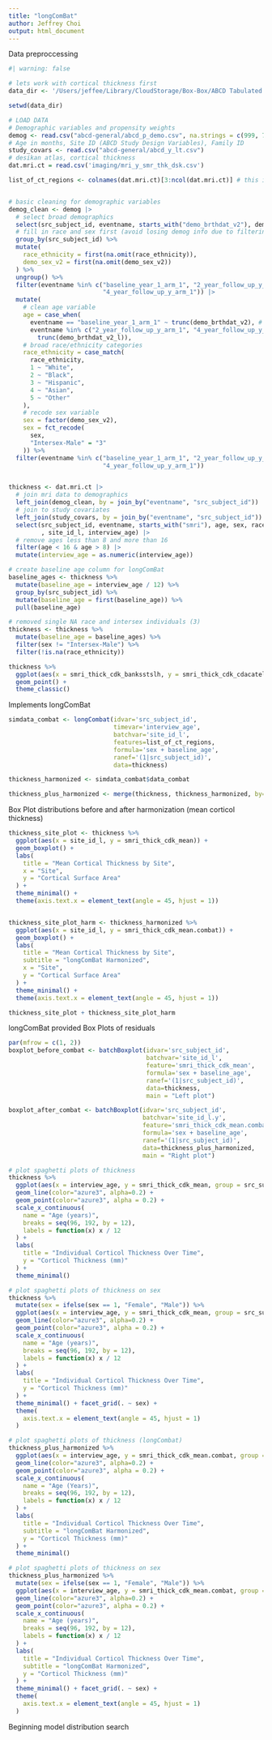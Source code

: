 ```yaml
---
title: "longComBat"
author: Jeffrey Choi
output: html_document
---
```


Data preproccessing
```r
#| warning: false

# lets work with cortical thickness first
data_dir <- '/Users/jeffee/Library/CloudStorage/Box-Box/ABCD Tabulated Data/5.1/core/'

setwd(data_dir)

# LOAD DATA
# Demographic variables and propensity weights
demog <- read.csv("abcd-general/abcd_p_demo.csv", na.strings = c(999, 777))
# Age in months, Site ID (ABCD Study Design Variables), Family ID
study_covars <- read.csv("abcd-general/abcd_y_lt.csv")
# desikan atlas, cortical thickness
dat.mri.ct = read.csv('imaging/mri_y_smr_thk_dsk.csv')

list_of_ct_regions <- colnames(dat.mri.ct)[3:ncol(dat.mri.ct)] # this is important


# basic cleaning for demographic variables
demog_clean <- demog |>
  # select broad demographics
  select(src_subject_id, eventname, starts_with("demo_brthdat_v2"), demo_sex_v2, race_ethnicity) |>
  # fill in race and sex first (avoid losing demog info due to filtering eventname)
  group_by(src_subject_id) %>%
  mutate(
    race_ethnicity = first(na.omit(race_ethnicity)),
    demo_sex_v2 = first(na.omit(demo_sex_v2))
  ) %>%
  ungroup() %>%
  filter(eventname %in% c("baseline_year_1_arm_1", "2_year_follow_up_y_arm_1",
                          "4_year_follow_up_y_arm_1")) |>
  mutate(
    # clean age variable
    age = case_when(
      eventname == "baseline_year_1_arm_1" ~ trunc(demo_brthdat_v2), # remove decimals 
      eventname %in% c("2_year_follow_up_y_arm_1", "4_year_follow_up_y_arm_1") ~
        trunc(demo_brthdat_v2_l)),
    # broad race/ethnicity categories
    race_ethnicity = case_match(
      race_ethnicity,
      1 ~ "White",
      2 ~ "Black",
      3 ~ "Hispanic",
      4 ~ "Asian",
      5 ~ "Other"
    ),
    # recode sex variable
    sex = factor(demo_sex_v2),
    sex = fct_recode(
      sex,
      "Intersex-Male" = "3"
    )) %>%
  filter(eventname %in% c("baseline_year_1_arm_1", "2_year_follow_up_y_arm_1",
                          "4_year_follow_up_y_arm_1"))


thickness <- dat.mri.ct |>
  # join mri data to demographics
  left_join(demog_clean, by = join_by("eventname", "src_subject_id")) |>
  # join to study covariates
  left_join(study_covars, by = join_by("eventname", "src_subject_id")) |>
  select(src_subject_id, eventname, starts_with("smri"), age, sex, race_ethnicity 
         , site_id_l, interview_age) |>
  # remove ages less than 8 and more than 16
  filter(age < 16 & age > 8) |>
  mutate(interview_age = as.numeric(interview_age))

# create baseline age column for longComBat
baseline_ages <- thickness %>%
  mutate(baseline_age = interview_age / 12) %>%
  group_by(src_subject_id) %>%
  mutate(baseline_age = first(baseline_age)) %>%
  pull(baseline_age)

# removed single NA race and intersex individuals (3)
thickness <- thickness %>%
  mutate(baseline_age = baseline_ages) %>%
  filter(sex != "Intersex-Male") %>%
  filter(!is.na(race_ethnicity))
```

``` r
thickness %>%
  ggplot(aes(x = smri_thick_cdk_banksstslh, y = smri_thick_cdk_cdacatelh, color = site_id_l)) +
  geom_point() +
  theme_classic()
```
Implements longComBat
```r
simdata_combat <- longCombat(idvar='src_subject_id', 
                             timevar='interview_age',
                             batchvar='site_id_l', 
                             features=list_of_ct_regions, 
                             formula='sex + baseline_age',
                             ranef='(1|src_subject_id)',
                             data=thickness)
```
```r
thickness_harmonized <- simdata_combat$data_combat

thickness_plus_harmonized <- merge(thickness, thickness_harmonized, by=c('src_subject_id', "interview_age"))
```

Box Plot distributions before and after harmonization (mean corticol thickness)
```r
thickness_site_plot <- thickness %>% 
  ggplot(aes(x = site_id_l, y = smri_thick_cdk_mean)) +
  geom_boxplot() +
  labs(
    title = "Mean Cortical Thickness by Site",
    x = "Site",
    y = "Cortical Surface Area"
  ) +
  theme_minimal() +
  theme(axis.text.x = element_text(angle = 45, hjust = 1))


thickness_site_plot_harm <- thickness_harmonized %>%
  ggplot(aes(x = site_id_l, y = smri_thick_cdk_mean.combat)) +
  geom_boxplot() +
  labs(
    title = "Mean Cortical Thickness by Site",
    subtitle = "longComBat Harmonized",
    x = "Site",
    y = "Cortical Surface Area"
  ) +
  theme_minimal() +
  theme(axis.text.x = element_text(angle = 45, hjust = 1))

thickness_site_plot + thickness_site_plot_harm
```

longComBat provided Box Plots of residuals
```r
par(mfrow = c(1, 2))
boxplot_before_combat <- batchBoxplot(idvar='src_subject_id', 
                                      batchvar='site_id_l', 
                                      feature='smri_thick_cdk_mean', 
                                      formula='sex + baseline_age',
                                      ranef='(1|src_subject_id)',
                                      data=thickness,
                                      main = "Left plot")

boxplot_after_combat <- batchBoxplot(idvar='src_subject_id', 
                                     batchvar='site_id_l.y', 
                                     feature='smri_thick_cdk_mean.combat', 
                                     formula='sex + baseline_age',
                                     ranef='(1|src_subject_id)',
                                     data=thickness_plus_harmonized,
                                     main = "Right plot")
```

```r
# plot spaghetti plots of thickness
thickness %>%
  ggplot(aes(x = interview_age, y = smri_thick_cdk_mean, group = src_subject_id)) + 
  geom_line(color="azure3", alpha=0.2) + 
  geom_point(color="azure3", alpha = 0.2) +
  scale_x_continuous(
    name = "Age (years)",
    breaks = seq(96, 192, by = 12),
    labels = function(x) x / 12
  ) +
  labs(
    title = "Individual Corticol Thickness Over Time",
    y = "Corticol Thickness (mm)"
  ) +
  theme_minimal()

# plot spaghetti plots of thickness on sex
thickness %>%
  mutate(sex = ifelse(sex == 1, "Female", "Male")) %>%
  ggplot(aes(x = interview_age, y = smri_thick_cdk_mean, group = src_subject_id)) + 
  geom_line(color="azure3", alpha=0.2) + 
  geom_point(color="azure3", alpha = 0.2) +
  scale_x_continuous(
    name = "Age (years)",
    breaks = seq(96, 192, by = 12),
    labels = function(x) x / 12
  ) +
  labs(
    title = "Individual Corticol Thickness Over Time",
    y = "Corticol Thickness (mm)"
  ) +
  theme_minimal() + facet_grid(. ~ sex) +
  theme(
    axis.text.x = element_text(angle = 45, hjust = 1)
  )

# plot spaghetti plots of thickness (longCombat)
thickness_plus_harmonized %>%
  ggplot(aes(x = interview_age, y = smri_thick_cdk_mean.combat, group = src_subject_id)) + 
  geom_line(color="azure3", alpha=0.2) + 
  geom_point(color="azure3", alpha = 0.2) +
  scale_x_continuous(
    name = "Age (Years)",
    breaks = seq(96, 192, by = 12),
    labels = function(x) x / 12
  ) +
  labs(
    title = "Individual Corticol Thickness Over Time",
    subtitle = "longComBat Harmonized",
    y = "Corticol Thickness (mm)"
  ) +
  theme_minimal()

# plot spaghetti plots of thickness on sex
thickness_plus_harmonized %>%
  mutate(sex = ifelse(sex == 1, "Female", "Male")) %>%
  ggplot(aes(x = interview_age, y = smri_thick_cdk_mean.combat, group = src_subject_id)) + 
  geom_line(color="azure3", alpha=0.2) + 
  geom_point(color="azure3", alpha = 0.2) +
  scale_x_continuous(
    name = "Age (years)",
    breaks = seq(96, 192, by = 12),
    labels = function(x) x / 12
  ) +
  labs(
    title = "Individual Corticol Thickness Over Time",
    subtitle = "longComBat Harmonized",
    y = "Corticol Thickness (mm)"
  ) +
  theme_minimal() + facet_grid(. ~ sex) +
  theme(
    axis.text.x = element_text(angle = 45, hjust = 1)
  )

```

Beginning model distribution search
